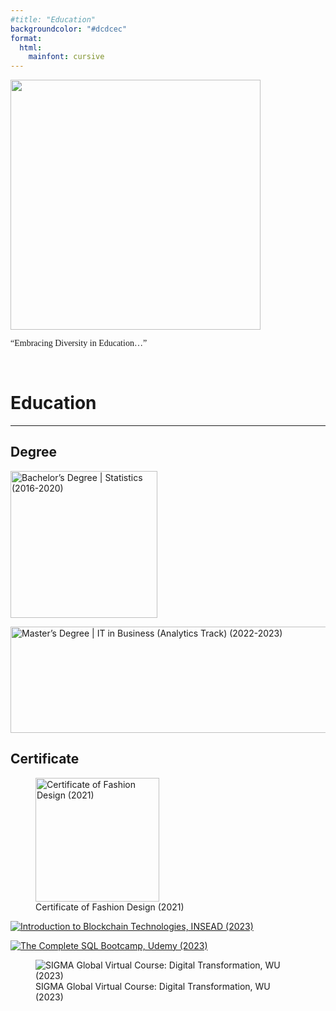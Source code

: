 ```yaml
---
#title: "Education"
backgroundcolor: "#dcdcec"
format: 
  html: 
    mainfont: cursive
---
```


![](Busy%20Bee.gif){fig-align="center" width="400"}

["Embracing Diversity in Education..."]{style="font-family: cursive"}

 

# Education

------------------------------------------------------------------------

::: panel-tabset
## Degree

::: {layout="[1,1]" layout-valign="top" text-align="center"}
[![Bachelor's Degree \| Statistics (2016-2020)](SWUFE.png){fig-align="left" width="235"}](https://www.linkedin.com/in/zhu-fangyuan/details/education/1709322887185/single-media-viewer/?profileId=ACoAAD7_514BSyOweZ3Rnd7M0z-xKM3pQ91B6hg)

[![Master's Degree \| IT in Business (Analytics Track) (2022-2023)](SMU.jpg){fig-align="left" width="550" height="170"}](https://www.linkedin.com/in/zhu-fangyuan/details/education/1709322704971/single-media-viewer/?profileId=ACoAAD7_514BSyOweZ3Rnd7M0z-xKM3pQ91B6hg)
:::

## Certificate

::: {layout="[[1,1,1,1]]" layout-valign="top" text-align="center"}
![Certificate of Fashion Design (2021)](BIFT.jpeg){fig-align="left" width="198"}

[![Introduction to Blockchain Technologies, INSEAD (2023)](/Cert/INSEAD.jpeg)](https://www.coursera.org/account/accomplishments/verify/ABZDVSVFDP8J)

[![The Complete SQL Bootcamp, Udemy (2023)](/Cert/Udemy.jpeg)](https://udemy-certificate.s3.amazonaws.com/pdf/UC-016a9b5b-8e37-4ca6-8c7f-e9044117c0ae.pdf)

![SIGMA Global Virtual Course: Digital Transformation, WU (2023)](/Cert/WU.jpg)
:::
:::
